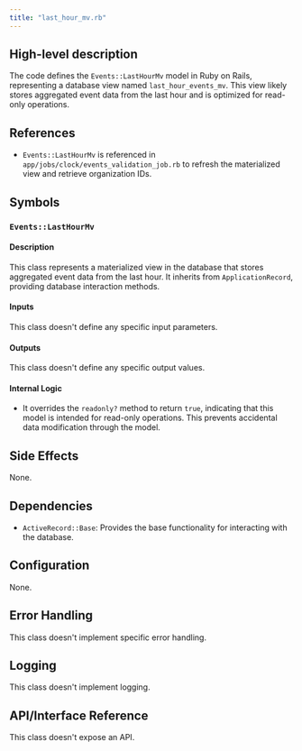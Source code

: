 ```yaml
---
title: "last_hour_mv.rb"
---
```


## High-level description
The code defines the `Events::LastHourMv` model in Ruby on Rails, representing a database view named `last_hour_events_mv`. This view likely stores aggregated event data from the last hour and is optimized for read-only operations.

## References
- `Events::LastHourMv` is referenced in `app/jobs/clock/events_validation_job.rb` to refresh the materialized view and retrieve organization IDs.

## Symbols

### `Events::LastHourMv`
#### Description
This class represents a materialized view in the database that stores aggregated event data from the last hour. It inherits from `ApplicationRecord`, providing database interaction methods.

#### Inputs
This class doesn't define any specific input parameters.

#### Outputs
This class doesn't define any specific output values.

#### Internal Logic
- It overrides the `readonly?` method to return `true`, indicating that this model is intended for read-only operations. This prevents accidental data modification through the model.

## Side Effects
None.

## Dependencies
- `ActiveRecord::Base`: Provides the base functionality for interacting with the database.

## Configuration
None.

## Error Handling
This class doesn't implement specific error handling.

## Logging
This class doesn't implement logging.

## API/Interface Reference
This class doesn't expose an API.
